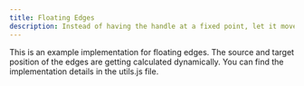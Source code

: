 ```yaml
---
title: Floating Edges
description: Instead of having the handle at a fixed point, let it move with the connected edge
---
```


This is an example implementation for floating edges. The source and target position of the edges are getting calculated dynamically. You can find the implementation details in the utils.js file.

<RemoteCodeViewer route="examples/edges/floating-edges" framework="react" />
